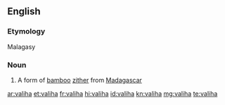 ==English==

===Etymology===
Malagasy

===Noun===
{{wikipedia}}
{{en-noun}}

# {{context|musical instruments|lang=en}} A form of [[bamboo]] [[zither]] from [[Madagascar]]

[[ar:valiha]]
[[et:valiha]]
[[fr:valiha]]
[[hi:valiha]]
[[id:valiha]]
[[kn:valiha]]
[[mg:valiha]]
[[te:valiha]]